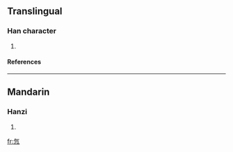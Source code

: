 ==Translingual==
===Han character===
{{Han char|rn=61|rad=心|as=04|sn=8|four=8031<sub>7</sub>|canj=人弓心 (ONP)}}
# {{defn|Han|sort=心04}}
====References====
{{Han ref|kx=0377.200|dkj=10361|dj=0705.080|hdz=42273.160|uh=5FE5|ud=24549|bh=CC79|bd=52345}}
----
==Mandarin==
===Hanzi===
{{cmn-hanzi|pin=[[xì]] (xi4)|wg=hsi<sup>4</sup>}}
# {{defn|Mandarin}}

[[fr:忥]]